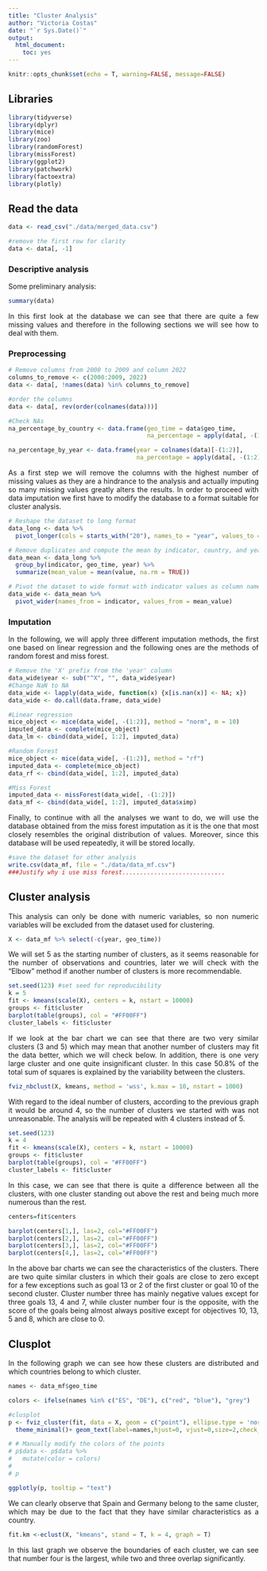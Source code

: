 ```yaml
---
title: "Cluster Analysis"
author: "Victoria Costas"
date: "`r Sys.Date()`"
output:
  html_document:
    toc: yes
---
```


```r
knitr::opts_chunk$set(echo = T, warning=FALSE, message=FALSE)
```

```{=html}
<style>
body {
text-align: justify}
</style>
```

## Libraries

```r
library(tidyverse)
library(dplyr)
library(mice)
library(zoo)
library(randomForest)
library(missForest)
library(ggplot2)
library(patchwork)
library(factoextra)
library(plotly)
```

## Read the data

```r
data <- read_csv("./data/merged_data.csv")

#remove the first row for clarity
data <- data[, -1]
```

### Descriptive analysis

Some preliminary analysis:

```r
summary(data)
```

In this first look at the database we can see that there are quite a few missing values and therefore in the following sections we will see how to deal with them.

### Preprocessing

```r
# Remove columns from 2000 to 2009 and column 2022
columns_to_remove <- c(2000:2009, 2022)
data <- data[, !names(data) %in% columns_to_remove]

#order the columns
data <- data[, rev(order(colnames(data)))]

#Check NAs
na_percentage_by_country <- data.frame(geo_time = data$geo_time,
                                       na_percentage = apply(data[, -(1:2)], 1, function(x) sum(is.na(x)) / length(x) * 100))

na_percentage_by_year <- data.frame(year = colnames(data)[-(1:2)],
                                    na_percentage = apply(data[, -(1:2)], 2, function(x) sum(is.na(x)) / length(x) * 100))

```

As a first step we will remove the columns with the highest number of missing values as they are a hindrance to the analysis and actually imputing so many missing values greatly alters the results. In order to proceed with data imputation we first have to modify the database to a format suitable for cluster analysis.

```r
# Reshape the dataset to long format
data_long <- data %>%
  pivot_longer(cols = starts_with("20"), names_to = "year", values_to = "value")

# Remove duplicates and compute the mean by indicator, country, and year
data_mean <- data_long %>%
  group_by(indicator, geo_time, year) %>%
  summarize(mean_value = mean(value, na.rm = TRUE))

# Pivot the dataset to wide format with indicator values as column names
data_wide <- data_mean %>%
  pivot_wider(names_from = indicator, values_from = mean_value)

```

### Imputation

In the following, we will apply three different imputation methods, the first one based on linear regression and the following ones are the methods of random forest and miss forest. 

```r
# Remove the 'X' prefix from the 'year' column
data_wide$year <- sub("^X", "", data_wide$year)
#Change NaN to NA
data_wide <- lapply(data_wide, function(x) {x[is.nan(x)] <- NA; x})
data_wide <- do.call(data.frame, data_wide)

#Linear regression
mice_object <- mice(data_wide[, -(1:2)], method = "norm", m = 10)
imputed_data <- complete(mice_object)
data_lm <- cbind(data_wide[, 1:2], imputed_data)

#Random Forest
mice_object <- mice(data_wide[, -(1:2)], method = "rf")
imputed_data <- complete(mice_object)
data_rf <- cbind(data_wide[, 1:2], imputed_data)

#Miss Forest
imputed_data <- missForest(data_wide[, -(1:2)])
data_mf <- cbind(data_wide[, 1:2], imputed_data$ximp)
```

Finally, to continue with all the analyses we want to do, we will use the database obtained from the miss forest imputation as it is the one that most closely resembles the original distribution of values. Moreover, since this database will be used repeatedly, it will be stored locally.

```r
#save the dataset for other analysis
write.csv(data_mf, file = "./data/data_mf.csv")
###Justify why i use miss forest.............................
```

## Cluster analysis

This analysis can only be done with numeric variables, so non numeric variables will be excluded from the dataset used for clustering.

```r
X <- data_mf %>% select(-c(year, geo_time))
```

We will set 5 as the starting number of clusters, as it seems reasonable for the number of observations and countries, later we will check with the "Elbow" method if another number of clusters is more recommendable.

```r
set.seed(123) #set seed for reproducibility
k = 5
fit <- kmeans(scale(X), centers = k, nstart = 10000)
groups <- fit$cluster
barplot(table(groups), col = "#FF00FF")
cluster_labels <- fit$cluster
```

If we look at the bar chart we can see that there are two very similar clusters (3 and 5) which may mean that another number of clusters may fit the data better, which we will check below. In addition, there is one very large cluster and one quite insignificant cluster. In this case 50.8% of the total sum of squares is explained by the variability between the clusters. 

```r
fviz_nbclust(X, kmeans, method = 'wss', k.max = 10, nstart = 1000) 
```

With regard to the ideal number of clusters, according to the previous graph it would be around 4, so the number of clusters we started with was not unreasonable. The analysis will be repeated with 4 clusters instead of 5. 

```r
set.seed(123)
k = 4
fit <- kmeans(scale(X), centers = k, nstart = 10000)
groups <- fit$cluster
barplot(table(groups), col = "#FF00FF")
cluster_labels <- fit$cluster
```

In this case, we can see that there is quite a difference between all the clusters, with one cluster standing out above the rest and being much more numerous than the rest.

```r
centers=fit$centers

barplot(centers[1,], las=2, col="#FF00FF")
barplot(centers[2,], las=2, col="#FF00FF")
barplot(centers[3,], las=2, col="#FF00FF")
barplot(centers[4,], las=2, col="#FF00FF")

```

In the above bar charts we can see the characteristics of the clusters. There are two quite similar clusters in which their goals are close to zero except for a few exceptions such as goal 13 or 2 of the first cluster or goal 10 of the second cluster. Cluster number three has mainly negative values except for three goals 13, 4 and 7, while cluster number four is the opposite, with the score of the goals being almost always positive except for objectives 10, 13, 5 and 8, which are close to 0. 

## Clusplot 

In the following graph we can see how these clusters are distributed and which countries belong to which cluster.

```r
names <- data_mf$geo_time

colors <- ifelse(names %in% c("ES", "DE"), c("red", "blue"), "grey")

#clusplot
p <- fviz_cluster(fit, data = X, geom = c("point"), ellipse.type = 'norm', pointsize=1)+
  theme_minimal()+ geom_text(label=names,hjust=0, vjust=0,size=2,check_overlap = T) + scale_fill_brewer(palette="Paired")

# # Manually modify the colors of the points
# p$data <- p$data %>%
#   mutate(color = colors)
# 
# p
```


```r
ggplotly(p, tooltip = "text")
```

We can clearly observe that Spain and Germany belong to the same cluster, which may be due to the fact that they have similar characteristics as a country.

```r
fit.km <-eclust(X, "kmeans", stand = T, k = 4, graph = T)
```

In this last graph we observe the boundaries of each cluster, we can see that number four is the largest, while two and three overlap significantly.




















